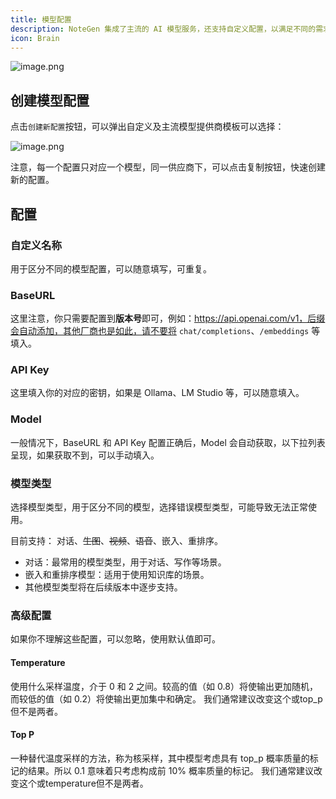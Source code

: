```yaml
---
title: 模型配置
description: NoteGen 集成了主流的 AI 模型服务，还支持自定义配置，以满足不同的需求。
icon: Brain
---
```


![image.png](https://s2.loli.net/2025/07/10/twNG14nsJZvPW6r.png)

## 创建模型配置

点击`创建新配置`按钮，可以弹出自定义及主流模型提供商模板可以选择：

![image.png](https://s2.loli.net/2025/07/10/2J9jTLGeSO5HPhw.png)

注意，每一个配置只对应一个模型，同一供应商下，可以点击复制按钮，快速创建新的配置。

## 配置

### 自定义名称

用于区分不同的模型配置，可以随意填写，可重复。

### BaseURL

这里注意，你只需要配置到**版本号**即可，例如：https://api.openai.com/v1，后缀会自动添加，其他厂商也是如此，请不要将 `chat/completions`、`/embeddings` 等填入。

### API Key

这里填入你的对应的密钥，如果是 Ollama、LM Studio 等，可以随意填入。

### Model

一般情况下，BaseURL 和 API Key 配置正确后，Model 会自动获取，以下拉列表呈现，如果获取不到，可以手动填入。

### 模型类型

选择模型类型，用于区分不同的模型，选择错误模型类型，可能导致无法正常使用。

目前支持： 对话、~~生图~~、~~视频~~、~~语音~~、嵌入、重排序。

- 对话：最常用的模型类型，用于对话、写作等场景。
- 嵌入和重排序模型：适用于使用知识库的场景。
- 其他模型类型将在后续版本中逐步支持。

### 高级配置

如果你不理解这些配置，可以忽略，使用默认值即可。

#### Temperature

使用什么采样温度，介于 0 和 2 之间。较高的值（如 0.8）将使输出更加随机，而较低的值（如 0.2）将使输出更加集中和确定。 我们通常建议改变这个或top_p但不是两者。

#### Top P

一种替代温度采样的方法，称为核采样，其中模型考虑具有 top_p 概率质量的标记的结果。所以 0.1 意味着只考虑构成前 10% 概率质量的标记。 我们通常建议改变这个或temperature但不是两者。
